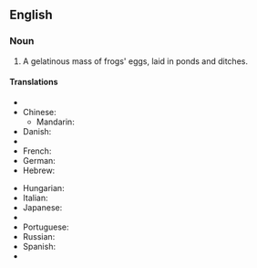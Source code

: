 ==English==

===Noun===
{{en-noun|-}}

# A gelatinous mass of frogs' eggs, laid in ponds and ditches.

====Translations====
{{trans-top|frogs' eggs}}
* {{trreq|Arabic}}
* Chinese:
** Mandarin: {{t|zh|蛙卵|tr=wāluǎn|sc=Hani}}
* Danish: {{t|da|frøyngel}}
* {{trreq|Finnish}}
* French: {{t|fr|œufs de grenouille|m|p}}
* German: {{t|de|Froschlaich|m}}
* Hebrew: {{t|he|ביצי צפרדע‬|sc=Hebr}}
{{trans-mid}}
* Hungarian: {{t|hu|békapete}}
* Italian: {{t|it|uova di rana|f|p}}
* Japanese: {{t|ja|蛙の卵|tr=かえる のたまご, kaeru no tamago|sc=Jpan}}
* {{trreq|Korean}}
* Portuguese: {{t|pt|ovas de rã|f|p}}
* Russian: {{t|ru|лягушачья икра|f|tr=ljagušáč’ja ikrá|sc=Cyrl}}
* Spanish: {{t|es|huevas de rana|f|p}}
* {{trreq|Vietnamese}}
{{trans-bottom}}